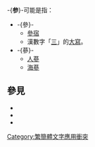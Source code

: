 {{noteTA
|T=参
}}
{{Not|叄}}
{{維基詞典|參}}
{{維基詞典|蔘}}
{{維基詞典|参}}
-{'''参'''}-可能是指：
*-{參}-
**[[參宿|參宿]]
**漢數字「[[三|三]]」的[[中文數字#一般數字|大寫]]。
*-{蔘}-
** [[人蔘|人蔘]]
** [[海蔘|海蔘]]

==  參見  ==
* {{Lookfrom|參}}
* {{Lookfrom|蔘}}
* {{Lookfrom|参}}

{{disambig|Cat=一字消歧義}}

[[Category:繁簡體文字應用衝突|Category:繁簡體文字應用衝突]]